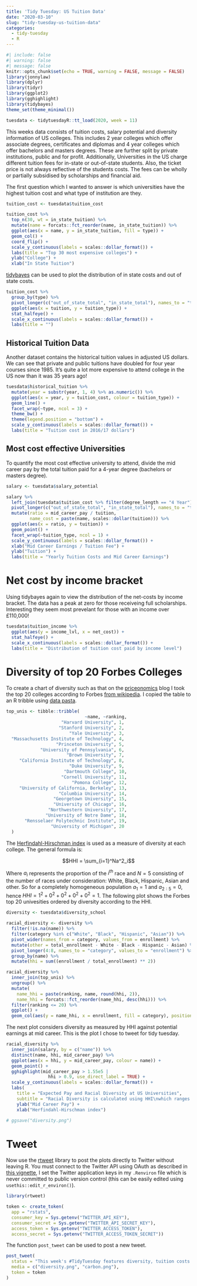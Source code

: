 ```yaml
---
title: 'Tidy Tuesday: US Tuition Data'
date: "2020-03-10"
slug: "tidy-tuesday-us-tuition-data"
categories: 
  - tidy-tuesday
  - R
---
```


```r
#| include: false
#| warning: false
#| message: false
knitr::opts_chunk$set(echo = TRUE, warning = FALSE, message = FALSE)
library(jonnylaw)
library(dplyr)
library(tidyr)
library(ggplot2)
library(gghighlight)
library(tidybayes)
theme_set(theme_minimal())
```

```r
tuesdata <- tidytuesdayR::tt_load(2020, week = 11)
```

This weeks data consists of tuition costs, salary potential and diversity information of US colleges. This includes 2 year colleges which offer associate degrees, certificates and diplomas and 4 year colleges which offer bachelors and masters degrees. These are further split by private institutions, public and for profit. Additionally, Universities in the US charge different tuition fees for in-state or out-of-state students. Also, the ticket price is not always reflective of the students costs. The fees can be wholly or partially subsidised by scholarships and financial aid.

The first question which I wanted to answer is which universities have the highest tuition cost and what type of institution are they.

```r
tuition_cost <- tuesdata$tuition_cost

tuition_cost %>% 
  top_n(30, wt = in_state_tuition) %>%
  mutate(name = forcats::fct_reorder(name, in_state_tuition)) %>%
  ggplot(aes(x = name, y = in_state_tuition, fill = type)) +
  geom_col() +
  coord_flip() +
  scale_y_continuous(labels = scales::dollar_format()) +
  labs(title = "Top 30 most expensive colleges") +
  ylab("College") +
  xlab("In State Tuition")
```

[tidybayes](https://github.com/mjskay/tidybayes) can be used to plot the distribution of in state costs and out of state costs.

```r
tuition_cost %>% 
  group_by(type) %>% 
  pivot_longer(c("out_of_state_total", "in_state_total"), names_to = "tuition_type", values_to = "tuition") %>% 
  ggplot(aes(x = tuition, y = tuition_type)) +
  stat_halfeye() +
  scale_x_continuous(labels = scales::dollar_format()) +
  labs(title = "")
```

## Historical Tuition Data

Another dataset contains the historical tuition values in adjusted US dollars. We can see that private and public tuitions have doubled for four year courses since 1985. It's quite a lot more expensive to attend college in the US now than it was 35 years ago!

```r
tuesdata$historical_tuition %>% 
  mutate(year = substr(year, 1, 4) %>% as.numeric()) %>% 
  ggplot(aes(x = year, y = tuition_cost, colour = tuition_type)) +
  geom_line() +
  facet_wrap(~type, ncol = 3) +
  theme_bw() +
  theme(legend.position = "bottom") +
  scale_y_continuous(labels = scales::dollar_format()) +
  labs(title = "Tuition cost in 2016/17 dollars")
```

## Most cost effective Universities

To quantify the most cost effective university to attend, divide the mid career pay by the total tuition paid for a 4-year degree (bachelors or masters degree).

```r
salary <- tuesdata$salary_potential

salary %>% 
  left_join(tuesdata$tuition_cost %>% filter(degree_length == "4 Year")) %>% 
  pivot_longer(c("out_of_state_total", "in_state_total"), names_to = "tuition_type", values_to = "tuition") %>% 
  mutate(ratio = mid_career_pay / tuition,
         name_cost = paste(name, scales::dollar(tuition))) %>%
  ggplot(aes(x = ratio, y = tuition)) +
  geom_point() +
  facet_wrap(~tuition_type, ncol = 1) +
  scale_y_continuous(labels = scales::dollar_format()) +
  xlab("Mid Career Earnings / Tuition Fee") +
  ylab("Tuition") +
  labs(title = "Yearly Tuition Costs and Mid Career Earnings")
```

# Net cost by income bracket

Using tidybayes again to view the distribution of the net-costs by income bracket. The data has a peak at zero for those receiveing full scholarships. Interesting they seem most prevelant for those with an income over £110,000!

```r
tuesdata$tuition_income %>% 
  ggplot(aes(y = income_lvl, x = net_cost)) +
  stat_halfeye() +
  scale_x_continuous(labels = scales::dollar_format()) +
  labs(title = "Distribution of tuition cost paid by income level")
```

# Diversity of top 20 Forbes Colleges

To create a chart of diversity such as that on the [priceonomics](https://priceonomics.com/ranking-the-most-and-least-diverse-colleges-in/) blog I took the top 20 colleges according to Forbes [from wikipedia](https://en.wikipedia.org/wiki/Rankings_of_universities_in_the_United_States#Forbes_college_rankings). I copied the table to an R tribble using [data pasta](https://cran.r-project.org/web/packages/datapasta/vignettes/how-to-datapasta.html).

```r
top_unis <- tibble::tribble(
                              ~name, ~ranking,
                     "Harvard University", 1,
                    "Stanford University", 2,
                        "Yale University", 3,
  "Massachusetts Institute of Technology", 4,
                   "Princeton University", 5,
             "University of Pennsylvania", 6,
                       "Brown University", 7,
     "California Institute of Technology", 8,
                        "Duke University", 9,
                      "Dartmouth College", 10,
                     "Cornell University", 11,
                         "Pomona College", 12,
     "University of California, Berkeley", 13,
                    "Columbia University", 14,
                  "Georgetown University", 15,
                  "University of Chicago", 16,
                "Northwestern University", 17,
               "University of Notre Dame", 18,
       "Rensselaer Polytechnic Institute", 19,
                 "University of Michigan", 20
  )

```

The [Herfindahl-Hirschman index](https://en.wikipedia.org/wiki/Herfindahl%E2%80%93Hirschman_Index) is used as a measure of diversity at each college. The general formula is:

$$HHI = \sum_{i=1}^Na^2_i$$

Where $a_i$ represents the proportion of the $i^{th}$ race and $N = 5$ consisting of the number of races under consideration: White, Black, Hispanic, Asian and other. So for a completely homogeneous population $a_1 = 1$ and $a_{2:5} = 0$, hence $HHI = 1^2 + 0^2 + 0^2 + 0^2 + 0^2 = 1$. The following plot shows the Forbes top 20 univesities ordered by diversity according to the HHI.

```r
diversity <- tuesdata$diversity_school

racial_diversity <- diversity %>% 
  filter(!is.na(name)) %>% 
  filter(category %in% c("White", "Black", "Hispanic", "Asian")) %>% 
  pivot_wider(names_from = category, values_from = enrollment) %>% 
  mutate(other = total_enrollment - White - Black - Hispanic - Asian) %>% 
  pivot_longer(4:8, names_to = "category", values_to = "enrollment") %>% 
  group_by(name) %>% 
  mutate(hhi = sum((enrollment / total_enrollment) ** 2))

racial_diversity %>% 
  inner_join(top_unis) %>% 
  ungroup() %>% 
  mutate(
    name_hhi = paste(ranking, name, round(hhi, 2)),
    name_hhi = forcats::fct_reorder(name_hhi, desc(hhi))) %>% 
  filter(ranking <= 20) %>% 
  ggplot() +
  geom_col(aes(y = name_hhi, x = enrollment, fill = category), position = "fill")
```

The next plot considers diversity as measured by HHI against potential earnings at mid career. This is the plot I chose to tweet for tidy tuesday.

```r
racial_diversity %>%
  inner_join(salary, by = c("name")) %>%
  distinct(name, hhi, mid_career_pay) %>%
  ggplot(aes(x = hhi, y = mid_career_pay, colour = name)) +
  geom_point() +
  gghighlight(mid_career_pay > 1.55e5 |
                hhi > 0.9, use_direct_label = TRUE) +
  scale_y_continuous(labels = scales::dollar_format()) +
  labs(
    title = "Expected Pay and Racial Diversity at US Universities",
    subtitle = "Racial Diversity is calculated using HHI\nwhich ranges from 0.2 (most diverse) to 1 (least diverse).") +
    ylab("Mid Career Pay") +
    xlab("Herfindahl-Hirschman index")

# ggsave("diversity.png")
```

# Tweet

Now use the [rtweet](https://rtweet.info/) library to post the plots directly to Twitter without leaving R. You must connect to the Twitter API using OAuth as described in [this vignette](https://rtweet.info/articles/auth.html), I set the Twitter application keys in my `.Renviron` file which is never committed to public version control (this can be easily edited using `usethis::edit_r_environ()`).


```r
library(rtweet)

token <- create_token(
  app = "rstats",
  consumer_key = Sys.getenv("TWITTER_API_KEY"), 
  consumer_secret = Sys.getenv("TWITTER_API_SECRET_KEY"),
  access_token = Sys.getenv("TWITTER_ACCESS_TOKEN"),
  access_secret = Sys.getenv("TWITTER_ACCESS_TOKEN_SECRET"))
```

The function `post_tweet` can be used to post a new tweet.

```r
post_tweet(
  status = "This week's #TidyTuesday features diversity, tuition costs and expected salaries at US universities. It appears more diverse colleges tend to have higher earning graduates. #rstats",
  media = c("diversity.png", "carbon.png"),
  token = token
)
```

